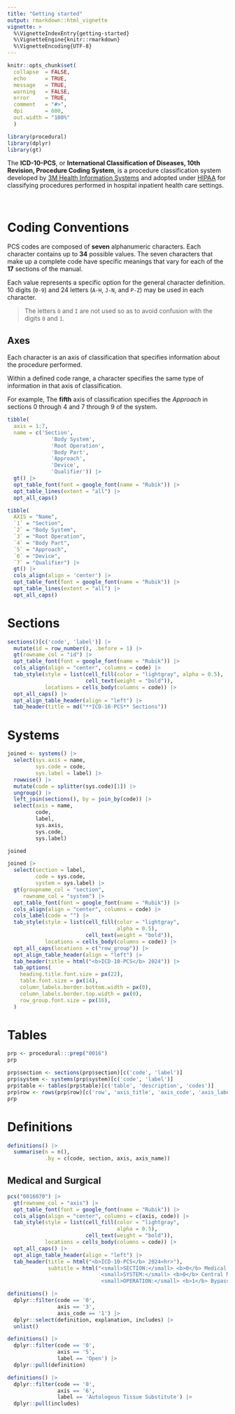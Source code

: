```yaml
---
title: "Getting started"
output: rmarkdown::html_vignette
vignette: >
  %\VignetteIndexEntry{getting-started}
  %\VignetteEngine{knitr::rmarkdown}
  %\VignetteEncoding{UTF-8}
---
```


```r
knitr::opts_chunk$set(
  collapse  = FALSE,
  echo      = TRUE,
  message   = TRUE, 
  warning   = FALSE,
  error     = TRUE,
  comment   = "#>",
  dpi       = 600, 
  out.width = "100%"
  )
```

```r
library(procedural)
library(dplyr)
library(gt)
```


The __ICD-10-PCS__, or __International Classification of Diseases, 10th Revision, Procedure Coding System__, is a procedure classification system developed by [3M Health Information Systems](https://www.3m.com/3M/en_US/health-information-systems-us/) and adopted under [HIPAA](https://en.wikipedia.org/wiki/Health_Insurance_Portability_and_Accountability_Act) for classifying procedures performed in hospital inpatient health care settings.

<br>

# Coding Conventions

PCS codes are composed of __seven__ alphanumeric characters. Each character contains up to __34__ possible values. The seven characters that make up a complete code have specific meanings that vary for each of the __17__ sections of the manual.

Each value represents a specific option for the general character definition. 10 digits (`0-9`) and 24 letters (`A-H`, `J-N`, and `P-Z`) may be used in each character. 

> The letters `O` and `I` are not used so as to avoid confusion with the digits `0` and `1`.

## Axes

Each character is an axis of classification that specifies information about the procedure performed. 

Within a defined code range, a character specifies the same type of information in that axis of classification.

For example, The __fifth__ axis of classification specifies the _Approach_ in sections 0 through 4 and 7 through 9 of the system.


```r
tibble(
  axis = 1:7,
  name = c('Section',
              'Body System',
              'Root Operation',
              'Body Part',
              'Approach',
              'Device',
              'Qualifier')) |> 
  gt() |> 
  opt_table_font(font = google_font(name = "Rubik")) |> 
  opt_table_lines(extent = "all") |> 
  opt_all_caps()
```


```r
tibble(
  AXIS = "Name",
  `1` = "Section",
  `2` = "Body System",
  `3` = "Root Operation",
  `4` = "Body Part",
  `5` = "Approach",
  `6` = "Device",
  `7` = "Qualifier") |> 
  gt() |> 
  cols_align(align = 'center') |> 
  opt_table_font(font = google_font(name = "Rubik")) |> 
  opt_table_lines(extent = "all") |> 
  opt_all_caps()
```


# Sections

```r
sections()[c('code', 'label')] |> 
  mutate(id = row_number(), .before = 1) |>
  gt(rowname_col = "id") |> 
  opt_table_font(font = google_font(name = "Rubik")) |> 
  cols_align(align = "center", columns = code) |>
  tab_style(style = list(cell_fill(color = "lightgray", alpha = 0.5), 
                         cell_text(weight = "bold")), 
            locations = cells_body(columns = code)) |> 
  opt_all_caps() |> 
  opt_align_table_header(align = "left") |>
  tab_header(title = md("**ICD-10-PCS** Sections"))
```

# Systems

```r
joined <- systems() |> 
  select(sys.axis = name,
         sys.code = code, 
         sys.label = label) |>
  rowwise() |> 
  mutate(code = splitter(sys.code)[1]) |> 
  ungroup() |>
  left_join(sections(), by = join_by(code)) |> 
  select(axis = name, 
         code, 
         label, 
         sys.axis, 
         sys.code, 
         sys.label)

joined
```


```r
joined |>
  select(section = label, 
         code = sys.code, 
         system = sys.label) |> 
  gt(groupname_col = "section", 
     rowname_col = "system") |>
  opt_table_font(font = google_font(name = "Rubik")) |> 
  cols_align(align = "center", columns = code) |>
  cols_label(code = "") |> 
  tab_style(style = list(cell_fill(color = "lightgray", 
                                   alpha = 0.5), 
                         cell_text(weight = "bold")), 
            locations = cells_body(columns = code)) |> 
  opt_all_caps(locations = c("row_group")) |> 
  opt_align_table_header(align = "left") |>
  tab_header(title = html("<b>ICD-10-PCS</b> 2024")) |> 
  tab_options(
    heading.title.font.size = px(22),
    table.font.size = px(14),
    column_labels.border.bottom.width = px(0),
    column_labels.border.top.width = px(0),
    row_group.font.size = px(16),
  )
```



# Tables

```r
prp <- procedural:::prep("0016")
prp
```


```r
prp$section <- sections(prp$section)[c('code', 'label')]
prp$system <- systems(prp$system)[c('code', 'label')]
prp$table <- tables(prp$table)[c('table', 'description', 'codes')]
prp$row <- rows(prp$row)[c('row', 'axis_title', 'axis_code', 'axis_label')]
prp
```

# Definitions

```r
definitions() |> 
  summarise(n = n(), 
            .by = c(code, section, axis, axis_name))
```

## Medical and Surgical

```r
pcs("0016070") |> 
  gt(rowname_col = "axis") |> 
  opt_table_font(font = google_font(name = "Rubik")) |> 
  cols_align(align = "center", columns = c(axis, code)) |>
  tab_style(style = list(cell_fill(color = "lightgray", 
                                   alpha = 0.5), 
                         cell_text(weight = "bold")), 
            locations = cells_body(columns = code)) |> 
  opt_all_caps() |> 
  opt_align_table_header(align = "left") |>
  tab_header(title = html("<b>ICD-10-PCS</b> 2024<hr>"),
             subtitle = html("<small>SECTION:</small> <b>0</b> Medical and Surgical<br>
                              <small>SYSTEM:</small> <b>0</b> Central Nervous System and Cranial Nerves<br>
                              <small>OPERATION:</small> <b>1</b> Bypass<br><br>"))
```

```r
definitions() |> 
  dplyr::filter(code == '0', 
                axis == '3', 
                axis_code == '1') |> 
  dplyr::select(definition, explanation, includes) |> 
  unlist()
```


```r
definitions() |> 
  dplyr::filter(code == '0', 
                axis == '5',
                label == 'Open') |> 
  dplyr::pull(definition)
```


```r
definitions() |> 
  dplyr::filter(code == '0', 
                axis == '6',
                label == 'Autologous Tissue Substitute') |> 
  dplyr::pull(includes)
```
